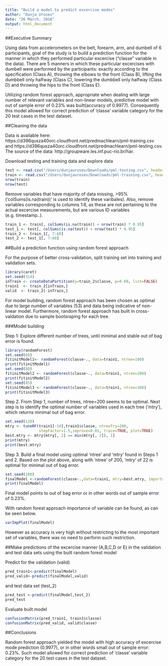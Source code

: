 ```yaml
---
title: "Build a model to predict excercise modes"
author: "Dunja Urosev"
date: "26 March, 2016"
output: html_document
---
```


##Executive Summary

Using data from accelerometers on the belt, forearm, arm, and dumbell of 6 participants, goal of the study is to build a prediction function for the manner in which they performed particular excercise ("classe" variable in the data). There are 5 manners in which these particular excercises with dumbell were performed by the participants: exactly according to the specification (Class A), throwing the elbows to the front (Class B), lifting the dumbbell only halfway (Class C), lowering the dumbbell only halfway (Class D) and throwing the hips to the front (Class E).

Utilizing random forest approach, appropriate when dealing with large number of relevant variables and non-linear models, predictive model with out of sample error of 0.23% was built(accuracy of 0.9977). Consequently this model allowed for correct prediction of 'classe' variable category for the 20 test cases in the test dataset.


##Cleaning the data

Data is available here: https://d396qusza40orc.cloudfront.net/predmachlearn/pml-training.csv and 
https://d396qusza40orc.cloudfront.net/predmachlearn/pml-testing.csv. The source of the data: http://groupware.les.inf.puc-rio.br/har.

Download testing and training data and explore data
```r
test <- read.csv("/Users/dunjaurosev/Downloads/pml-testing.csv", header=T, na.strings=c("","NA"))
train <- read.csv("/Users/dunjaurosev/Downloads/pml-training.csv", header=T, na.strings=c("","NA"))
nrow(train)
nrow(test)
```

Remove variables that have majority of data missing, >95% ('colSums(is.na(train))' is used to identify these varibales). Also, remove variables corresponding to columns 1:6, as these are not pertaining to the actual excercise measurements, but are various ID variables (e.g. timestamp..). 
```r
train_1 <- train[, colSums(is.na(train)) < nrow(train) * 0.95]
test_1 <- test[, colSums(is.na(test)) < nrow(test) * 0.95]
train_2 <- train_1[, 7:60]
test_2 <- test_1[, 7:60]
```

##Build a prediction function using random forest approach

For the purpose of better cross-validation, split training set into training and validation sets. 
```r
library(caret)
set.seed(314)
inTrain <- createDataPartition(y=train_2$classe, p=0.60, list=FALSE)
train1  <- train_2[inTrain,]
valid  <- train_2[-inTrain,]
```

For model building, random forest approach has been chosen as optimal due to large number of variables (53) and data being indicative of non-linear model. Furthermore, random forest approach has built in cross-valdation due to sample bootsraping for each tree. 

###Model building

Step 1: Explore different number of trees, until minimal and stable out of bag error is found.
```r
library(randomForest)
set.seed(60)
fitinitModel1<- randomForest(classe~., data=train1, ntree=100)
print(fitinitModel1)
set.seed(80)
fitinitModel2 <- randomForest(classe~., data=train1, ntree=200)
print(fitinitModel2)
set.seed(85)
fitinitModel3 <- randomForest(classe~., data=train1, ntree=300)
print(fitinitModel3)
```

Step 2. From Step 1, number of trees, ntree=200 seems to be optimal. Next step is to identify the optimal number of variables used in each tree ('mtry'), which returns minimal out of bag error. 
```r
set.seed(120)
mtry <- tuneRF(train1[-54],train1$classe, ntreeTry=200,
               stepFactor=1.5,improve=0.01, trace=TRUE, plot=TRUE)      
best.mtry <- mtry[mtry[, 2] == min(mtry[, 2]), 1]
print(mtry)
print(best.mtry)
```

Step 3. Build a final model using optimal 'ntree' and 'mtry' found in Steps 1 and 2. Based on the plot above, along with 'ntree' of 200, 'mtry' of 22  is optimal for minimal out of bag error. 
```r
set.seed(100)
finalModel <-randomForest(classe~.,data=train1, mtry=best.mtry, importance=TRUE,ntree=200)
print(finalModel)
```
Final model points to out of bag error or in other words out of sample error of 0.23%. 

With random forest approach importance of variable can be found, as can be seen below. 
```r
varImpPlot(finalModel)
```
However as accuracy is very high without restricting to the most important set of variables, there was no need to perform such restriction. 

##Make predictions of the excercise manner (A,B,C,D or E) in the validation and test data sets using the built random forest model

Predict for the validation (valid) 
```r
pred_train1<-predict(finalModel)
pred_valid<-predict(finalModel,valid)
```

and test data set (test_2)
```r
pred_test <-predict(finalModel,test_2)
pred_test
```

Evaluate built model
```r
confusionMatrix(pred_train1, train1$classe)
confusionMatrix(pred_valid, valid$classe)
```

##Conclusions

Random forest approach yielded the model with high accuracy of excercise mode prediction (0.9977), or in other words small out of sample error: 0.23%. Such model allowed for correct prediction of 'classe' variable category for the 20 test cases in the test dataset.